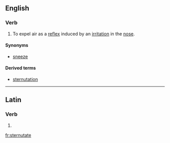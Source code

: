 ==English==

===Verb===
{{en-verb|sternutat}}

# To expel air as a [[reflex]] induced by an [[irritation]] in the [[nose]].

====Synonyms====
* [[sneeze]]

====Derived terms====
* [[sternutation]]

----

==Latin==

===Verb===
{{la-verb-form|sternūtāte}}

# {{inflection of|sternūtō||2|p|pres|actv|impr|lang=la}}

[[fr:sternutate]]
